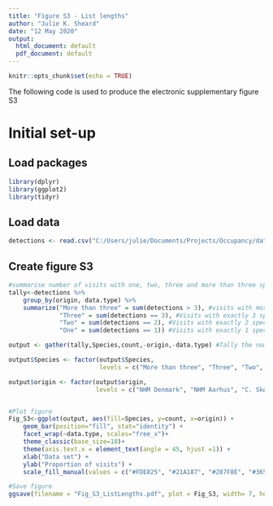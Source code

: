 ---
title: "Figure S3 - List lengths"
author: "Julie K. Sheard"
date: "12 May 2020"
output:
  html_document: default
  pdf_document: default
---

```{r setup, include=FALSE}
knitr::opts_chunk$set(echo = TRUE)
```

The following code is used to produce the electronic supplementary figure S3

# Initial set-up

## Load packages
```{r, message=FALSE}
library(dplyr)
library(ggplot2)
library(tidyr)
```

## Load data
```{r}
detections <- read.csv("C:/Users/julie/Documents/Projects/Occupancy/data/detections_decades.csv", sep=",", header=TRUE)
```

## Create figure S3

```{r}
#summarise number of visits with one, two, three and more than three species
tally<-detections %>%
    group_by(origin, data.type) %>%
    summarize("More than three" = sum(detections > 3), #visits with more than 3 species recorded
              "Three" = sum(detections == 3), #Visits with exactly 3 species recorded
              "Two" = sum(detections == 2), #Visits with exactly 2 species recorded
              "One" = sum(detections == 1)) #Visits with exactly 1 species recorded

output <- gather(tally,Species,count,-origin,-data.type) #Tally the number of visits within each of the above categories for each data set

output$Species <- factor(output$Species, 
                         levels = c("More than three", "Three", "Two", "One")) #Reorder drawing order for list lengths

output$origin <- factor(output$origin,
                        levels = c("NHM Denmark", "NHM Aarhus", "C. Skøtt", "H. Holgersen", "S. Schär", "EuroAnts", "The Ant Hunt")) #Redorder drawing order for data sets based on datatype


#Plot figure 
Fig_S3<-ggplot(output, aes(fill=Species, y=count, x=origin)) + 
    geom_bar(position="fill", stat="identity") +
    facet_wrap(~data.type, scales="free_x")+
    theme_classic(base_size=18)+
    theme(axis.text.x = element_text(angle = 45, hjust =1)) +
    xlab("Data set") +
    ylab("Proportion of visits") +
    scale_fill_manual(values = c("#FDE825", "#21A187", "#287F8E", "#365C8D", "#44317D")) 

#Save figure
ggsave(filename = "Fig_S3_ListLengths.pdf", plot = Fig_S3, width= 7, height = 5, dpi = 600, path = "./figs")
```
